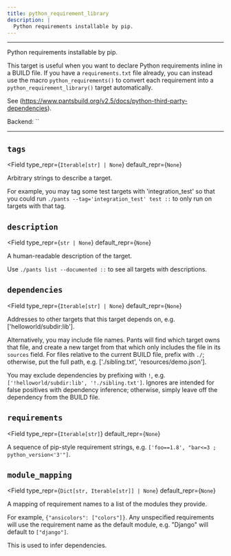 ```yaml
---
title: python_requirement_library
description: |
  Python requirements installable by pip.
---
```



---

Python requirements installable by pip.

This target is useful when you want to declare Python requirements inline in a BUILD file. If you have a `requirements.txt` file already, you can instead use the macro `python_requirements()` to convert each requirement into a `python_requirement_library()` target automatically.

See (https://www.pantsbuild.org/v2.5/docs/python-third-party-dependencies).

Backend: <span className="color--primary">``</span>

---

<span className={styles.options}>

## `tags`

<Field
    type_repr={`Iterable[str] | None`}
    default_repr={`None`}
>

Arbitrary strings to describe a target.

For example, you may tag some test targets with &#x27;integration_test&#x27; so that you could run `./pants --tag='integration_test' test ::` to only run on targets with that tag.

</Field>

## `description`

<Field
    type_repr={`str | None`}
    default_repr={`None`}
>

A human-readable description of the target.

Use `./pants list --documented ::` to see all targets with descriptions.

</Field>

## `dependencies`

<Field
    type_repr={`Iterable[str] | None`}
    default_repr={`None`}
>

Addresses to other targets that this target depends on, e.g. [&#x27;helloworld/subdir:lib&#x27;].

Alternatively, you may include file names. Pants will find which target owns that file, and create a new target from that which only includes the file in its `sources` field. For files relative to the current BUILD file, prefix with `./`; otherwise, put the full path, e.g. [&#x27;./sibling.txt&#x27;, &#x27;resources/demo.json&#x27;].

You may exclude dependencies by prefixing with `!`, e.g. `['!helloworld/subdir:lib', '!./sibling.txt']`. Ignores are intended for false positives with dependency inference; otherwise, simply leave off the dependency from the BUILD file.

</Field>

## `requirements`

<Field
    type_repr={`Iterable[str]`}
    default_repr={`None`}
>

A sequence of pip-style requirement strings, e.g. `['foo==1.8', "bar<=3 ; python_version<'3'"]`.

</Field>

## `module_mapping`

<Field
    type_repr={`Dict[str, Iterable[str]] | None`}
    default_repr={`None`}
>

A mapping of requirement names to a list of the modules they provide.

For example, `{"ansicolors": ["colors"]}`. Any unspecified requirements will use the requirement name as the default module, e.g. &#x22;Django&#x22; will default to `["django"]`.

This is used to infer dependencies.

</Field>

</span>
